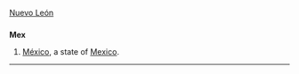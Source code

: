 {{en-proper noun}}
[[Nuevo León]]
==={{abbreviation}}===
'''Mex'''
#[[México]], a state of [[Mexico]].
----